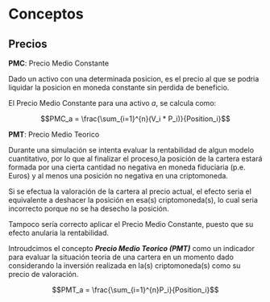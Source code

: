 # Conceptos



## Precios 

__PMC__: Precio Medio Constante

Dado un activo con una determinada posicion, es el precio al que se podria liquidar la posicion en moneda constante sin perdida de beneficio.

El Precio Medio Constante para una activo _a_, se calcula como:

$$PMC_a = \frac{\sum_{i=1}^{n}(V_i * P_i)}{Position_i}$$


__PMT__: Precio Medio Teorico

Durante una simulación se intenta evaluar la rentabilidad de algun modelo cuantitativo, por lo que al finalizar el proceso,la posición de la cartera estará formada por una cierta cantidad no negativa en moneda fiduciaria (p.e. Euros) y al menos una posición no negativa en una criptomoneda.

Si se efectua la valoración de la cartera al precio actual, el efecto seria el equivalente a deshacer la posición en esa(s) criptomoneda(s), lo cual seria incorrecto porque no se ha desecho la posición.

Tampoco sería correcto aplicar el Precio Medio Constante, puesto que su efecto anularia la rentabilidad.

Introudcimos el concepto ***Precio Medio Teorico (PMT)*** como un indicador para evaluar la situación teoria de una cartera en un momento dado considerando la inversión realizada en la(s) criptomoneda(s) como su precio de valoración.

$$PMT_a = \frac{\sum_{i=1}^{n}P_i}{Position_i}$$




